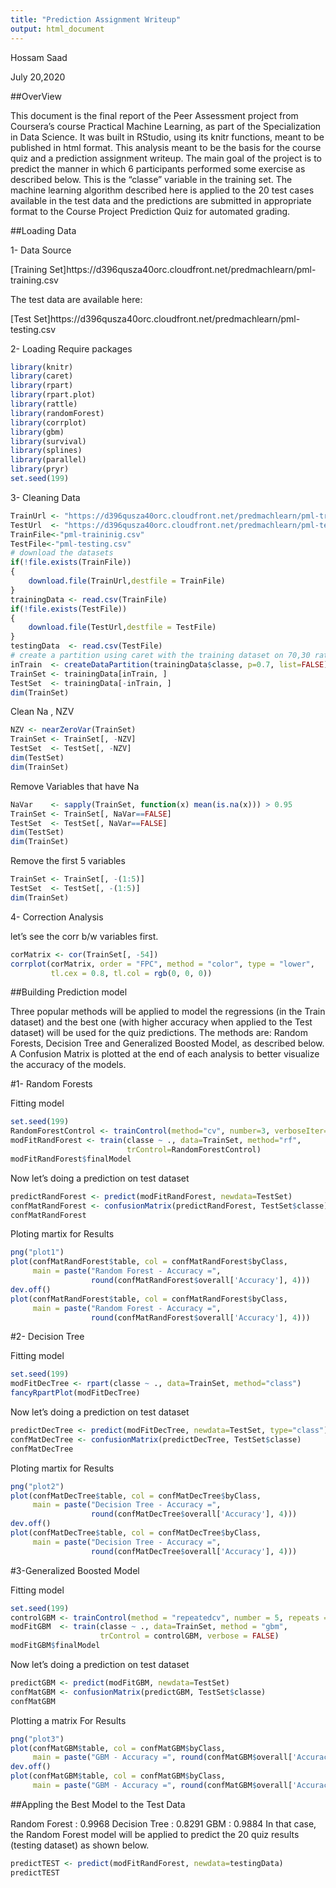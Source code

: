 ```yaml
---
title: "Prediction Assignment Writeup"
output: html_document
---
```


Hossam Saad

July 20,2020

##OverView

This document is the final report of the Peer Assessment project from Coursera’s course Practical Machine Learning, as part of the Specialization in Data Science. It was built in RStudio, using its knitr functions, meant to be published in html format. This analysis meant to be the basis for the course quiz and a prediction assignment writeup. The main goal of the project is to predict the manner in which 6 participants performed some exercise as described below. This is the “classe” variable in the training set. The machine learning algorithm described here is applied to the 20 test cases available in the test data and the predictions are submitted in appropriate format to the Course Project Prediction Quiz for automated grading.

##Loading Data

1- Data Source


[Training Set]https://d396qusza40orc.cloudfront.net/predmachlearn/pml-training.csv

The test data are available here:

[Test Set]https://d396qusza40orc.cloudfront.net/predmachlearn/pml-testing.csv


2- Loading Require packages

```r
library(knitr)
library(caret)
library(rpart)
library(rpart.plot)
library(rattle)
library(randomForest)
library(corrplot)
library(gbm)
library(survival)
library(splines)
library(parallel)
library(pryr)
set.seed(199)
```

3- Cleaning Data


```r
TrainUrl <- "https://d396qusza40orc.cloudfront.net/predmachlearn/pml-training.csv"
TestUrl  <- "https://d396qusza40orc.cloudfront.net/predmachlearn/pml-testing.csv"
TrainFile<-"pml-traininig.csv"
TestFile<-"pml-testing.csv"
# download the datasets
if(!file.exists(TrainFile))
{
    download.file(TrainUrl,destfile = TrainFile)
}
trainingData <- read.csv(TrainFile)
if(!file.exists(TestFile))
{
    download.file(TestUrl,destfile = TestFile)
}
testingData  <- read.csv(TestFile)
# create a partition using caret with the training dataset on 70,30 ratio
inTrain  <- createDataPartition(trainingData$classe, p=0.7, list=FALSE)
TrainSet <- trainingData[inTrain, ]
TestSet  <- trainingData[-inTrain, ]
dim(TrainSet)
```

Clean Na , NZV

```r
NZV <- nearZeroVar(TrainSet)
TrainSet <- TrainSet[, -NZV]
TestSet  <- TestSet[, -NZV]
dim(TestSet)
dim(TrainSet)
```

Remove Variables that have Na

```r
NaVar    <- sapply(TrainSet, function(x) mean(is.na(x))) > 0.95
TrainSet <- TrainSet[, NaVar==FALSE]
TestSet  <- TestSet[, NaVar==FALSE]
dim(TestSet)
dim(TrainSet)
```

Remove the first 5 variables

```r
TrainSet <- TrainSet[, -(1:5)]
TestSet  <- TestSet[, -(1:5)]
dim(TrainSet)
```

4- Correction Analysis

let's see the corr b/w variables first.

```r
corMatrix <- cor(TrainSet[, -54])
corrplot(corMatrix, order = "FPC", method = "color", type = "lower", 
         tl.cex = 0.8, tl.col = rgb(0, 0, 0))
```


##Building Prediction model

Three popular methods will be applied to model the regressions (in the Train dataset) and the best one (with higher accuracy when applied to the Test dataset) will be used for the quiz predictions. The methods are: Random Forests, Decision Tree and Generalized Boosted Model, as described below. A Confusion Matrix is plotted at the end of each analysis to better visualize the accuracy of the models.

#1- Random Forests

Fitting model
```r
set.seed(199)
RandomForestControl <- trainControl(method="cv", number=3, verboseIter=FALSE)
modFitRandForest <- train(classe ~ ., data=TrainSet, method="rf",
                          trControl=RandomForestControl)
modFitRandForest$finalModel
```

Now let's doing a prediction on test dataset

```r
predictRandForest <- predict(modFitRandForest, newdata=TestSet)
confMatRandForest <- confusionMatrix(predictRandForest, TestSet$classe)
confMatRandForest
```

Ploting martix for Results

```r
png("plot1")
plot(confMatRandForest$table, col = confMatRandForest$byClass, 
     main = paste("Random Forest - Accuracy =",
                  round(confMatRandForest$overall['Accuracy'], 4)))
dev.off()
plot(confMatRandForest$table, col = confMatRandForest$byClass, 
     main = paste("Random Forest - Accuracy =",
                  round(confMatRandForest$overall['Accuracy'], 4)))
```

#2- Decision Tree

Fitting model

```r
set.seed(199)
modFitDecTree <- rpart(classe ~ ., data=TrainSet, method="class")
fancyRpartPlot(modFitDecTree)
```

Now let's doing a prediction on test dataset

```r
predictDecTree <- predict(modFitDecTree, newdata=TestSet, type="class")
confMatDecTree <- confusionMatrix(predictDecTree, TestSet$classe)
confMatDecTree
```


Ploting martix for Results

```r
png("plot2")
plot(confMatDecTree$table, col = confMatDecTree$byClass, 
     main = paste("Decision Tree - Accuracy =",
                  round(confMatDecTree$overall['Accuracy'], 4)))
dev.off()
plot(confMatDecTree$table, col = confMatDecTree$byClass, 
     main = paste("Decision Tree - Accuracy =",
                  round(confMatDecTree$overall['Accuracy'], 4)))
```

#3-Generalized Boosted Model

Fitting model

```r
set.seed(199)
controlGBM <- trainControl(method = "repeatedcv", number = 5, repeats = 1)
modFitGBM  <- train(classe ~ ., data=TrainSet, method = "gbm",
                    trControl = controlGBM, verbose = FALSE)
modFitGBM$finalModel
```


Now let's doing a prediction on test dataset

```r
predictGBM <- predict(modFitGBM, newdata=TestSet)
confMatGBM <- confusionMatrix(predictGBM, TestSet$classe)
confMatGBM
```

Plotting a matrix For Results

```r
png("plot3")
plot(confMatGBM$table, col = confMatGBM$byClass, 
     main = paste("GBM - Accuracy =", round(confMatGBM$overall['Accuracy'], 4)))
dev.off()
plot(confMatGBM$table, col = confMatGBM$byClass, 
     main = paste("GBM - Accuracy =", round(confMatGBM$overall['Accuracy'], 4)))
```


##Appling the Best Model to the Test Data

Random Forest : 0.9968 Decision Tree : 0.8291 GBM : 0.9884 In that case, the Random Forest model will be applied to predict the 20 quiz results (testing dataset) as shown below.

```r
predictTEST <- predict(modFitRandForest, newdata=testingData)
predictTEST
```
